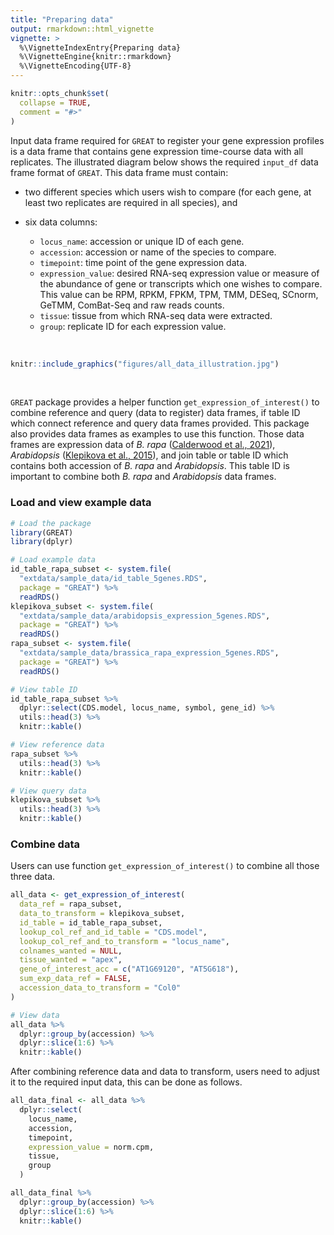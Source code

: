 ```yaml
---
title: "Preparing data"
output: rmarkdown::html_vignette
vignette: >
  %\VignetteIndexEntry{Preparing data}
  %\VignetteEngine{knitr::rmarkdown}
  %\VignetteEncoding{UTF-8}
---
```


```r
knitr::opts_chunk$set(
  collapse = TRUE,
  comment = "#>"
)
```

Input data frame required for `GREAT` to register your gene expression profiles is a data frame that contains gene expression time-course data with all replicates. The illustrated diagram below shows the required `input_df` data frame format of `GREAT`. This data frame must contain:

- two different species which users wish to compare (for each gene, at least two replicates are required in all species), and
- six data columns: 

  - `locus_name`: accession or unique ID of each gene. 
  - `accession`: accession or name of the species to compare.
  - `timepoint`: time point of the gene expression data.
  - `expression_value`: desired RNA-seq expression value or measure of the abundance of gene or transcripts which one wishes to compare. This value can be RPM, RPKM, FPKM, TPM, TMM, DESeq, SCnorm, GeTMM, ComBat-Seq and raw reads counts.
  - `tissue`: tissue from which RNA-seq data were extracted. 
  - `group`: replicate ID for each expression value.
  
<br>

```r
knitr::include_graphics("figures/all_data_illustration.jpg")
```

<br>

`GREAT` package provides a helper function `get_expression_of_interest()` to combine reference and query (data to register) data frames, if table ID which connect reference and query data frames provided. This package also provides data frames as examples to use this function. Those data frames are expression data of *B. rapa* ([Calderwood et al., 2021](https://www.cambridge.org/core/journals/quantitative-plant-biology/article/comparative-transcriptomics-reveals-desynchronisation-of-gene-expression-during-the-floral-transition-between-arabidopsis-and-brassica-rapa-cultivars/811BFDFA14F4BCC9C7F0ECC7CE103BB6)), *Arabidopsis* ([Klepikova et al., 2015](https://bmcgenomics.biomedcentral.com/articles/10.1186/s12864-015-1688-9)), and join table or table ID which contains both accession of *B. rapa* and *Arabidopsis*. This table ID is important to combine both *B. rapa* and *Arabidopsis* data frames. 

### Load and view example data

```r
# Load the package
library(GREAT)
library(dplyr)
```

```r
# Load example data
id_table_rapa_subset <- system.file(
  "extdata/sample_data/id_table_5genes.RDS", 
  package = "GREAT") %>% 
  readRDS()
klepikova_subset <- system.file(
  "extdata/sample_data/arabidopsis_expression_5genes.RDS", 
  package = "GREAT") %>% 
  readRDS()
rapa_subset <- system.file(
  "extdata/sample_data/brassica_rapa_expression_5genes.RDS", 
  package = "GREAT") %>% 
  readRDS()
```

```r
# View table ID
id_table_rapa_subset %>%
  dplyr::select(CDS.model, locus_name, symbol, gene_id) %>% 
  utils::head(3) %>%
  knitr::kable()
```

```r
# View reference data
rapa_subset %>%
  utils::head(3) %>%
  knitr::kable()
```

```r
# View query data
klepikova_subset %>%
  utils::head(3) %>%
  knitr::kable()
```

### Combine data

Users can use function `get_expression_of_interest()` to combine all those three data. 

```r
all_data <- get_expression_of_interest(
  data_ref = rapa_subset,
  data_to_transform = klepikova_subset,
  id_table = id_table_rapa_subset,
  lookup_col_ref_and_id_table = "CDS.model",
  lookup_col_ref_and_to_transform = "locus_name",
  colnames_wanted = NULL,
  tissue_wanted = "apex",
  gene_of_interest_acc = c("AT1G69120", "AT5G618"),
  sum_exp_data_ref = FALSE,
  accession_data_to_transform = "Col0"
)
```

```r
# View data
all_data %>%
  dplyr::group_by(accession) %>%
  dplyr::slice(1:6) %>%
  knitr::kable()
```


After combining reference data and data to transform, users need to adjust it to the required input data, this can be done as follows. 

```r
all_data_final <- all_data %>% 
  dplyr::select(
    locus_name, 
    accession, 
    timepoint, 
    expression_value = norm.cpm, 
    tissue, 
    group
  )

all_data_final %>%
  dplyr::group_by(accession) %>%
  dplyr::slice(1:6) %>%
  knitr::kable()
```


